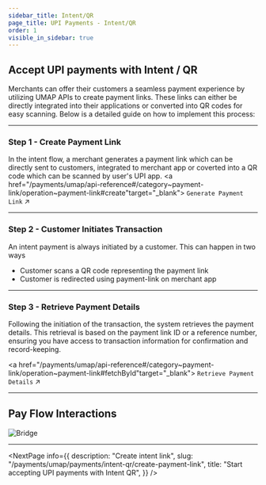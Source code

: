 ```yaml
---
sidebar_title: Intent/QR
page_title: UPI Payments - Intent/QR
order: 1
visible_in_sidebar: true
---
```


## Accept UPI payments with Intent / QR

Merchants can offer their customers a seamless payment experience by utilizing UMAP APIs to create payment links. These links can either be directly integrated into their applications or converted into QR codes for easy scanning. Below is a detailed guide on how to implement this process:

<hr class="primary" />

### Step 1 - Create Payment Link
In the intent flow, a merchant generates a payment link which can be directly sent to customers, integrated to merchant app or coverted into a QR code which can be scanned by user's UPI app.
<a href="/payments/umap/api-reference#/category~payment-link/operation~payment-link#create"target="_blank">
    <code>Generate Payment Link</code> ↗
</a>
<br/>

<hr class="primary" />

### Step 2 - Customer Initiates Transaction
An intent payment is always initiated by a customer. This can happen in two ways
* Customer scans a QR code representing the payment link
* Customer is redirected using payment-link on merchant app
<hr class="primary" />

### Step 3 - Retrieve Payment Details
Following the initiation of the transaction, the system retrieves the payment details. This retrieval is based on the payment link ID or a reference number, ensuring you have access to transaction information for confirmation and record-keeping.

<a href="/payments/umap/api-reference#/category~payment-link/operation~payment-link#fetchById"target="_blank">
    <code>Retrieve Payment Details</code> ↗
</a>

<hr class="primary" />

## Pay Flow Interactions

<img
    src="https://storage.googleapis.com/strapi-assets/latest/pay-flow/pay-flow.png"
    alt="Bridge"
/>

<hr class="primary" />

<NextPage
    info={{
        description: "Create intent link",
        slug: "/payments/umap/payments/intent-qr/create-payment-link",
        title: "Start accepting UPI payments with Intent QR",
    }}
/>

<WasPageHelpful />